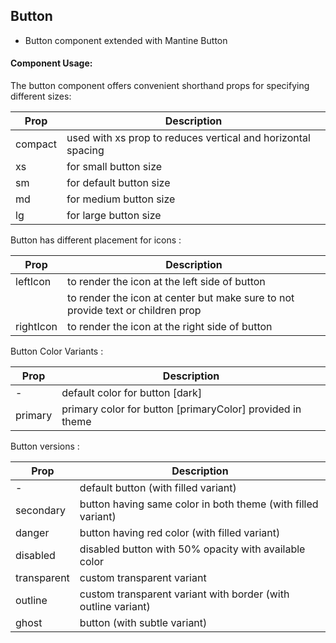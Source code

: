 
<Meta title="UI-Kit/Button/Overview" />

## **Button**

- Button component extended with Mantine Button

#### **Component Usage**:

The button component offers convenient shorthand props for specifying different sizes:

| Prop    | Description                                                  |
| ------- | ------------------------------------------------------------ |
| compact | used with xs prop to reduces vertical and horizontal spacing |
| xs      | for small button size                                        |
| sm      | for default button size                                      |
| md      | for medium button size                                       |
| lg      | for large button size                                        |

Button has different placement for icons :

| Prop      | Description                                                                     |
| --------- | ------------------------------------------------------------------------------- |
| leftIcon  | to render the icon at the left side of button                                   |
|           | to render the icon at center but make sure to not provide text or children prop |
| rightIcon | to render the icon at the right side of button                                  |

Button Color Variants :

| Prop    | Description                                               |
| ------- | --------------------------------------------------------- |
| -       | default color for button [dark]                           |
| primary | primary color for button [primaryColor] provided in theme |

Button versions :

| Prop        | Description                                                   |
| ----------- | ------------------------------------------------------------- |
| -           | default button (with filled variant)                          |
| secondary   | button having same color in both theme (with filled variant)  |
| danger      | button having red color (with filled variant)                 |
| disabled    | disabled button with 50% opacity with available color         |
| transparent | custom transparent variant                                    |
| outline     | custom transparent variant with border (with outline variant) |
| ghost       | button (with subtle variant)                                  |
